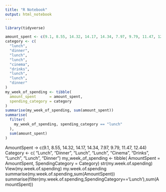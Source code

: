 ```yaml
---
title: "R Notebook"
output: html_notebook
---
```


```r
library(tidyverse)
```
```r
amount_spent <- c(9.1, 8.55, 14.32, 14.17, 14.34, 7.97, 9.79, 11.47, 12.44)
category <- c(
  "lunch",
  "dinner",
  "lunch",
  "lunch",
  "cinema",
  "drinks",
  "lunch",
  "lunch",
  "dinner"
)
my_week_of_spending <- tibble(
  amount_spent      = amount_spent,
  spending_category = category
)
summarise(my_week_of_spending, sum(amount_spent))
summarise(
  filter(
    my_week_of_spending, spending_category == "lunch"
  ),
  sum(amount_spent)
)
```

AmountSpent -> c(9.1, 8.55, 14.32, 14.17, 14.34, 7.97, 9.79, 11.47, 12.44)
Category <- c(
"Lunch",
"Dinner",
"Lunch",
"Lunch",
"Cinema",
"Drinks",
"Lunch",
"Lunch",
"Dinner")
my_week_of_spending <- tibble(
AmountSpent = AmountSpent, SpendingCategory = Category)
str(my.week.of.spending)
View(my.week.of.spending)
my.week.of.spending
summarise(my.week.of.spending,sum(AmountSpent))
summarise(filter(my.week.of.spending,SpendingCategory=='Lunch'),sum(AmountSpent))